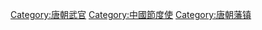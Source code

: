 {{Catnav|頁面分類|...|唐朝|唐朝人|唐朝軍事人物}}
{{Catnav|頁面分類|...|各朝代中国人|唐朝人|唐朝軍事人物}}

[[Category:唐朝武官|Category:唐朝武官]]
[[Category:中國節度使|Category:中國節度使]]
[[Category:唐朝藩镇|Category:唐朝藩镇]]